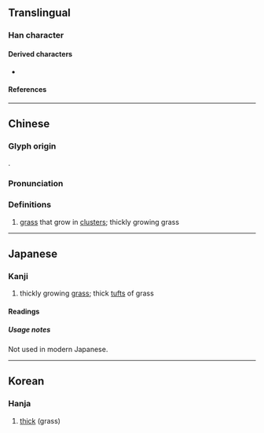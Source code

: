 {{character info/new}}
==Translingual==

===Han character===
{{Han char|rn=2|rad=丨|as=09|sn=10|four=32401|canj=TCTJ|ids=⿱业𢆉(GT),⿳⿲〢丨丨一𢆉(J)}}

====Derived characters====
* {{l|mul|[[𧎲]], [[𣪲]], [[𭄈]], [[對]], [[𡭊]], [[𢥓]], [[𣫞]], [[𣫩]], [[𥽿]], [[𤀾]], [[𤃊]], [[𤃙]], [[凿]], [[菐]], [[業]], [[𤎀]], [[叢]]}} <!-- Note: Characters containing ⿱业𦍌 are also derived from 丵 -->

====References====
{{Han ref|kx=0080.080|dkj=00087|hdz=10030.060|uh=4E35}}

----

==Chinese==
{{zh-forms}}

===Glyph origin===
{{Han etym}}
{{liushu|p}}.

===Pronunciation===
{{zh-pron
|m=zhuó
|c=zok6
|h=pfs=
|md=
|mn=
|w=
|mc=y
|oc=y
|cat=
}}

===Definitions===
{{zh-hanzi}}

# [[grass]] that grow in [[clusters]]; thickly growing grass

{{zh-cat|Grasses}}

----

==Japanese==

===Kanji===
{{ja-kanji|grade=uc|rs=丨09}}

# thickly growing [[grass]]; thick [[tuft]]s of grass

====Readings====
{{ja-readings
|on=[[さく]] (saku)
|kun=[[くさのむらがり]] (kusanomuragari)
}}

=====Usage notes=====
Not used in modern Japanese.

----

==Korean==

===Hanja===
{{ko-hanja|hangeul=착|rv=chak|mr=ch'ak}}

# [[thick]] (grass)